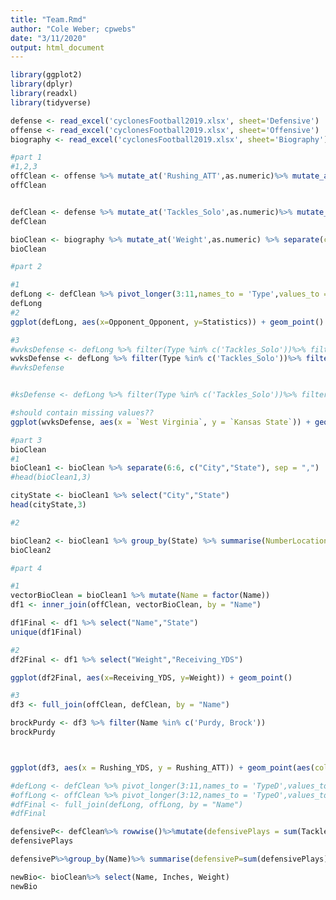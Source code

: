 ```yaml
---
title: "Team.Rmd"
author: "Cole Weber; cpwebs"
date: "3/11/2020"
output: html_document
---
```

```r
library(ggplot2)
library(dplyr)
library(readxl)
library(tidyverse)

defense <- read_excel('cyclonesFootball2019.xlsx', sheet='Defensive')
offense <- read_excel('cyclonesFootball2019.xlsx', sheet='Offensive')
biography <- read_excel('cyclonesFootball2019.xlsx', sheet='Biography')

#part 1
#1,2,3
offClean <- offense %>% mutate_at('Rushing_ATT',as.numeric)%>% mutate_at('Rushing_YDS',as.numeric)%>% mutate_at('Rushing_TD',as.numeric)%>% mutate_at('Receiving_REC',as.numeric)%>% mutate_at('Receiving_YDS',as.numeric)%>% mutate_at('Receiving_TD',as.numeric)%>% mutate_at('Passing_CMP-ATT',as.numeric)%>% mutate_at('Passing_YDS',as.numeric)%>% mutate_at('Passing_TD',as.numeric)%>% mutate_at('Passing_INT',as.numeric)%>% mutate(Name = factor(Name)) %>% mutate(Opponent_Opponent = factor(Opponent_Opponent))
offClean


defClean <- defense %>% mutate_at('Tackles_Solo',as.numeric)%>% mutate_at('Tackles_ASST',as.numeric)%>% mutate_at('Tackles_TFL',as.numeric)%>% mutate_at('Tackles_Sack',as.numeric)%>% mutate_at('Turnover_FF',as.numeric)%>% mutate_at('Turnover_FR',as.numeric)%>% mutate_at('Turnover_INT',as.numeric)%>% mutate_at('Pass_QBH',as.numeric)%>% mutate_at('Pass_PB',as.numeric)%>% mutate(Name = factor(Name)) %>% mutate(Opponent_Opponent = factor(Opponent_Opponent))
defClean

bioClean <- biography %>% mutate_at('Weight',as.numeric) %>% separate(col = Height, into = c('Feet','Inches'), sep = "-")%>% mutate(Feet = as.numeric(Feet))%>% mutate(Inches = as.numeric(Inches))%>% mutate(Feet = Feet *12)%>%rowwise() %>% mutate(Inches = sum(Feet, Inches))%>% select(-Feet)
bioClean

```

```r
#part 2

#1
defLong <- defClean %>% pivot_longer(3:11,names_to = 'Type',values_to = 'Statistics')
defLong
#2
ggplot(defLong, aes(x=Opponent_Opponent, y=Statistics)) + geom_point() + facet_wrap(~Type) + theme(axis.text.x=element_text(color = "black", size=6, angle=60, vjust=.8, hjust=0.8))

#3
#wvksDefense <- defLong %>% filter(Type %in% c('Tackles_Solo'))%>% filter(Opponent_Opponent %in% c('West Virginia','Kansas State'))
wvksDefense <- defLong %>% filter(Type %in% c('Tackles_Solo'))%>% filter(Opponent_Opponent %in% c('West Virginia','Kansas State')) %>% pivot_wider(names_from='Opponent_Opponent', values_from='Statistics')
#wvksDefense


#ksDefense <- defLong %>% filter(Type %in% c('Tackles_Solo'))%>% filter(Opponent_Opponent %in% c('Kansas State'))

#should contain missing values??
ggplot(wvksDefense, aes(x = `West Virginia`, y = `Kansas State`)) + geom_point(aes(color=Name))

```

```r
#part 3 
bioClean
#1
bioClean1 <- bioClean %>% separate(6:6, c("City","State"), sep = ",")
#head(bioClean1,3)

cityState <- bioClean1 %>% select("City","State")
head(cityState,3)

#2

bioClean2 <- bioClean1 %>% group_by(State) %>% summarise(NumberLocation = n())
bioClean2

#part 4

#1
vectorBioClean = bioClean1 %>% mutate(Name = factor(Name))
df1 <- inner_join(offClean, vectorBioClean, by = "Name")

df1Final <- df1 %>% select("Name","State") 
unique(df1Final)

#2
df2Final <- df1 %>% select("Weight","Receiving_YDS") 

ggplot(df2Final, aes(x=Receiving_YDS, y=Weight)) + geom_point()

#3
df3 <- full_join(offClean, defClean, by = "Name")

brockPurdy <- df3 %>% filter(Name %in% c('Purdy, Brock'))
brockPurdy



ggplot(df3, aes(x = Rushing_YDS, y = Rushing_ATT)) + geom_point(aes(color=Name))

#defLong <- defClean %>% pivot_longer(3:11,names_to = 'TypeD',values_to = 'StatisticsD')
#offLong <- offClean %>% pivot_longer(3:12,names_to = 'TypeO',values_to = 'StatisticsO')
#dfFinal <- full_join(defLong, offLong, by = "Name")
#dfFinal

```






```r
defensiveP<- defClean%>% rowwise()%>%mutate(defensivePlays = sum(Tackles_Solo,Tackles_ASST, Tackles_TFL,Tackles_Sack, Turnover_FF, Turnover_FR, Turnover_INT, Pass_QBH,Pass_PB ))%>% select(Name, defensivePlays)
defensivePlays
```


```r
defensiveP%>%group_by(Name)%>% summarise(defensiveP=sum(defensivePlays))

```

```r
newBio<- bioClean%>% select(Name, Inches, Weight)
newBio
```

